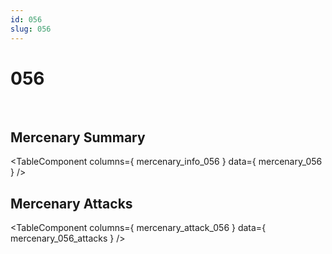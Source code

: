 ```yaml
---
id: 056
slug: 056
---
```



# 056

<div style = {{ display: "flex" }}>
    <Image img={require('@site/static/img/mercenaries/illust/thum_char_view_n_056.jpg')}/>
    <Image img={require('@site/static/img/mercenaries/illust/thum_char_view_o_056.jpg')}/>
</div>

## Mercenary Summary

<TableComponent
  columns={ mercenary_info_056 }
  data={ mercenary_056 }
/>

## Mercenary Attacks

<TableComponent
  columns={ mercenary_attack_056 }
  data={ mercenary_056_attacks }
/>